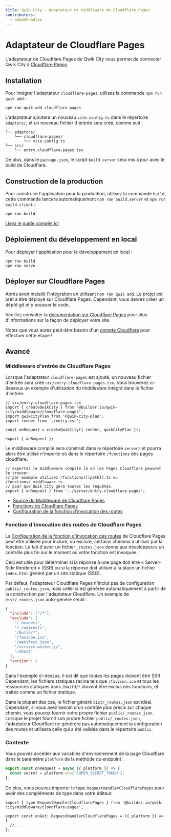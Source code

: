```yaml
---
title: Qwik City - Adaptateur et middleware de Cloudflare Pages
contributors:
  - adamdbradley
---
```


# Adaptateur de Cloudflare Pages

L'adaptateur de Cloudflare Pages de Qwik City vous permet de connecter Qwik City à [Cloudflare Pages](https://pages.cloudflare.com/).

## Installation

Pour intégrer l'adaptateur `cloudflare-pages`, utilisez la commande `npm run qwik add` :

```shell
npm run qwik add cloudflare-pages
```

L'adaptateur ajoutera un nouveau `vite.config.ts` dans le répertoire `adaptors/`, et un nouveau fichier d'entrée sera créé, comme suit :

```
└── adaptors/
    └── cloudflare-pages/
        └── vite.config.ts
└── src/
    └── entry.cloudflare-pages.tsx
```

De plus, dans le `package.json`, le script `build.server` sera mis à jour avec le build de Cloudflare.

## Construction de la production

Pour construire l'application pour la production, utilisez la commande `build`, cette commande lancera automatiquement `npm run build.server` et `npm run build.client` :

```shell
npm run build
```

[Lisez le guide complet ici](https://github.com/BuilderIO/qwik/tree/main/starters/adaptors/cloudflare-pages/README.md)

## Déploiement du développement en local

Pour déployer l'application pour le développement en local :

```shell
npm run build
npm run serve
```

## Déployer sur Cloudflare Pages

Après avoir installé l'intégration en utilisant `npm run qwik add`. Le projet est prêt à être déployé sur Cloudflare Pages. Cependant, vous devrez créer un dépôt git et y pousser le code.

Veuillez consulter la [documentation sur Cloudflare Pages](https://developers.cloudflare.com/pages/framework-guides/deploy-a-qwik-site/) pour plus d'informations sur la façon de déployer votre site.

Notez que vous aurez peut-être besoin d'un [compte Cloudflare](https://dash.cloudflare.com/sign-up?lang=en-US) pour effectuer cette étape !

## Avancé

### Middleware d'entrée de Cloudflare Pages

Lorsque l'adaptateur `cloudflare-pages` est ajouté, un nouveau fichier d'entrée sera créé `src/entry.cloudflare-pages.tsx`. Vous trouverez ci-dessous un exemple d'utilisation du middleware intégré dans le fichier d'entrée.

```tsx
// src/entry.cloudflare-pages.tsx
import { createQwikCity } from '@builder.io/qwik-city/middleware/cloudflare-pages';
import qwikCityPlan from '@qwik-city-plan';
import render from './entry.ssr';

const onRequest = createQwikCity({ render, qwikCityPlan });

export { onRequest };
```

Le middleware compilé sera construit dans le répertoire `server/` et pourra alors être utilisé n'importe où dans le répertoire `/functions` des pages cloudflare.

```tsx
// exportez le middleware compilé là où les Pages Cloudflare peuvent le trouver.
// par exemple utilisez /functions/[[path]].ts ou /functions/_middleware.ts
// pour que Qwik City gère toutes les requêtes.
export { onRequest } from '../server/entry.cloudflare-pages';
```

- [Source du Middleware de Cloudflare Pages](https://github.com/BuilderIO/qwik/tree/main/packages/qwik-city/middleware/cloudflare-pages/index.ts)
- [Fonctions de Cloudflare Pages](https://developers.cloudflare.com/pages/platform/functions/)
- [Configuration de la fonction d'invocation des routes](https://developers.cloudflare.com/pages/platform/functions/function-invocation-routes/)

### Fonction d'invocation des routes de Cloudflare Pages

La [Configuration de la fonction d'invocation des routes](https://developers.cloudflare.com/pages/platform/functions/function-invocation-routes/) de Cloudflare Pages peut être utilisée pour inclure, ou exclure, certains chemins à utiliser par la fonction. Le fait d'avoir un fichier `_routes.json` donne aux développeurs un contrôle plus fin sur le moment où votre fonction est invoquée.

Ceci est utile pour déterminer si la réponse à une page doit être « Server-Side Rendered » (SSR) ou si la réponse doit utiliser à la place un fichier `index.html` généré par un site statique (SSG).

Par défaut, l'adaptateur Cloudflare Pages n'inclut pas de configuration `public/_routes.json`, mais celle-ci est générée automatiquement à partir de la construction par l'adaptateur Cloudflare. Un exemple de `dist/_routes.json` auto-généré serait :

```json
{
  "include": ["/*"],
  "exclude": [
    "/_headers",
    "/_redirects",
    "/build/*",
    "/favicon.ico",
    "/manifest.json",
    "/service-worker.js",
    "/about"
  ],
  "version": 1
}
```

Dans l'exemple ci-dessus, il est dit que _toutes_ les pages doivent être SSR. Cependant, les fichiers statiques racine tels que `/favicon.ico` et tous les ressources statiques dans `/build/*` doivent être exclus des fonctions, et traités comme un fichier statique.

Dans la plupart des cas, le fichier généré `dist/_routes.json` est idéal. Cependant, si vous avez besoin d'un contrôle plus précis sur chaque chemin, vous pouvez fournir votre propre fichier `public/_routes.json`. Lorsque le projet fournit son propre fichier `public/_routes.json`, l'adaptateur Cloudflare ne générera pas automatiquement la configuration des routes et utilisera celle qui a été validée dans le répertoire `public`.

### Contexte

Vous pouvez accéder aux variables d'environnement de la page Cloudflare dans le paramètre `platform` de la méthode du endpoint :

```javascript
export const onRequest = async ({ platform }) => {
  const secret = platform.env['SUPER_SECRET_TOKEN'];
};
```

De plus, vous pouvez importer le type `RequestHandlerCloudflarePages` pour avoir des compléments de type dans votre éditeur.

```tsx
import { type RequestHandlerCloudflarePages } from '@builder.io/qwik-city/middleware/cloudflare-pages';

export const onGet: RequestHandlerCloudflarePages = ({ platform }) => {
  //...
};
```

